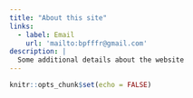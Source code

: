 ```yaml
---
title: "About this site"
links: 
  - label: Email
    url: 'mailto:bpfffr@gmail.com'
description: |
  Some additional details about the website
---
```


```r
knitr::opts_chunk$set(echo = FALSE)
```

